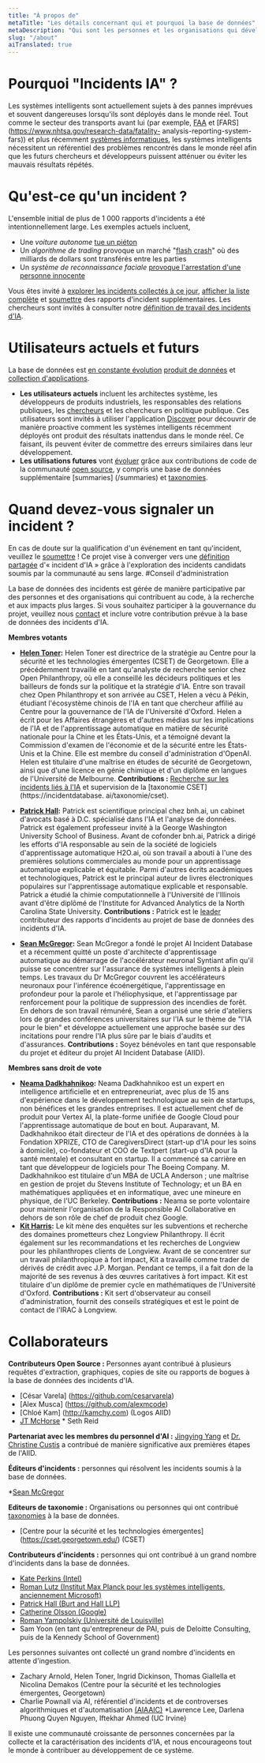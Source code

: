 ```yaml
---
title: "À propos de"
metaTitle: "Les détails concernant qui et pourquoi la base de données"
metaDescription: "Qui sont les personnes et les organisations qui développent l'AIID et pourquoi le développons-nous ?"
slug: "/about"
aiTranslated: true
---
```



# Pourquoi "Incidents IA" ?

Les systèmes intelligents sont actuellement sujets à des pannes imprévues et souvent dangereuses lorsqu'ils sont déployés dans le monde réel. Tout comme le secteur des transports avant lui (par exemple, [FAA](https://www.faa.gov/data_research/accident_incident/) et [FARS](https://www.nhtsa.gov/research-data/fatality- analysis-reporting-system-fars)) et plus récemment [systèmes informatiques](https://cve.mitre.org/cve/), les systèmes intelligents nécessitent un référentiel des problèmes rencontrés dans le monde réel afin que les futurs chercheurs et développeurs puissent atténuer ou éviter les mauvais résultats répétés.

# Qu'est-ce qu'un incident ?

L'ensemble initial de plus de 1 000 rapports d'incidents a été intentionnellement large. Les exemples actuels incluent,

* Une *voiture autonome* [tue un piéton](/cite/4)
* Un *algorithme de trading* provoque un marché "[flash crash](/cite/28)" où des milliards de dollars sont transférés entre les parties
* Un *système de reconnaissance faciale* [provoque l'arrestation d'une personne innocente](/cite/74)

Vous êtes invité à [explorer les incidents collectés à ce jour](/apps/discover), [afficher la liste complète](/summaries/incidents) et [soumettre](/apps/submit) des rapports d'incident supplémentaires. Les chercheurs sont invités à consulter notre [définition de travail des incidents d'IA](/research/1-criteria).
# Utilisateurs actuels et futurs

La base de données est [en constante évolution](/research/2-roadmap) [produit de données](/develop) et [collection d'applications](/apps).

* **Les utilisateurs actuels** incluent les architectes système, les développeurs de produits industriels, les responsables des relations publiques, les [chercheurs](/recherche) et les chercheurs en politique publique. Ces utilisateurs sont invités à utiliser l'application [Discover](/apps/discover) pour découvrir de manière proactive comment les systèmes intelligents récemment déployés ont produit des résultats inattendus dans le monde réel. Ce faisant, ils peuvent éviter de commettre des erreurs similaires dans leur développement.
* **Les utilisations futures** vont [évoluer](/research/2-roadmap) grâce aux contributions de code de la communauté [open source](https://github.com/PartnershipOnAI/aiid), y compris une base de données supplémentaire [summaries] (/summaries) et [taxonomies](/research/2-roadmap).

# Quand devez-vous signaler un incident ?

En cas de doute sur la qualification d'un événement en tant qu'incident, veuillez le [soumettre](/apps/submit) ! Ce projet vise à converger vers une [définition partagée](/research/1-criteria) d'« incident d'IA » grâce à l'exploration des incidents candidats soumis par la communauté au sens large.
#Conseil d'administration

La base de données des incidents est gérée de manière participative par des personnes et des organisations qui contribuent au code, à la recherche et aux impacts plus larges. Si vous souhaitez participer à la gouvernance du projet, veuillez nous [contact](/contact) et inclure votre contribution prévue à la base de données des incidents d'IA.

**Membres votants**

* **[Helen Toner](https://cset.georgetown.edu/staff/helen-toner/):** Helen Toner est directrice de la stratégie au Centre pour la sécurité et les technologies émergentes (CSET) de Georgetown. Elle a précédemment travaillé en tant qu'analyste de recherche senior chez Open Philanthropy, où elle a conseillé les décideurs politiques et les bailleurs de fonds sur la politique et la stratégie d'IA. Entre son travail chez Open Philanthropy et son arrivée au CSET, Helen a vécu à Pékin, étudiant l'écosystème chinois de l'IA en tant que chercheur affilié au Centre pour la gouvernance de l'IA de l'Université d'Oxford. Helen a écrit pour les Affaires étrangères et d'autres médias sur les implications de l'IA et de l'apprentissage automatique en matière de sécurité nationale pour la Chine et les États-Unis, et a témoigné devant la Commission d'examen de l'économie et de la sécurité entre les États-Unis et la Chine. Elle est membre du conseil d'administration d'OpenAI. Helen est titulaire d'une maîtrise en études de sécurité de Georgetown, ainsi que d'une licence en génie chimique et d'un diplôme en langues de l'Université de Melbourne.
**Contributions :** [Recherche sur les incidents liés à l'IA](https://cset.georgetown.edu/publication/ai-accidents-an-emerging-threat/) et supervision de la [taxonomie CSET](https://incidentdatabase. ai/taxonomie/cset).

* **[Patrick Hall](https://business.gwu.edu/johnston-patrick-hall):** Patrick est scientifique principal chez bnh.ai, un cabinet d'avocats basé à D.C. spécialisé dans l'IA et l'analyse de données. Patrick est également professeur invité à la George Washington University School of Business. Avant de cofonder bnh.ai, Patrick a dirigé les efforts d'IA responsable au sein de la société de logiciels d'apprentissage automatique H2O.ai, où son travail a abouti à l'une des premières solutions commerciales au monde pour un apprentissage automatique explicable et équitable. Parmi d'autres écrits académiques et technologiques, Patrick est le principal auteur de livres électroniques populaires sur l'apprentissage automatique explicable et responsable. Patrick a étudié la chimie computationnelle à l'Université de l'Illinois avant d'être diplômé de l'Institute for Advanced Analytics de la North Carolina State University.
**Contributions :** Patrick est le [leader](https://incidentdatabase.ai/summaries/leaderboard) contributeur des rapports d'incidents au projet de base de données des incidents d'IA.

* **[Sean McGregor](https://seanbmcgregor.com/):** Sean McGregor a fondé le projet AI Incident Database et a récemment quitté un poste d'architecte d'apprentissage automatique au démarrage de l'accélérateur neuronal Syntiant afin qu'il puisse se concentrer sur l'assurance de systèmes intelligents à plein temps. Les travaux du Dr McGregor couvrent les accélérateurs neuronaux pour l'inférence écoénergétique, l'apprentissage en profondeur pour la parole et l'héliophysique, et l'apprentissage par renforcement pour la politique de suppression des incendies de forêt. En dehors de son travail rémunéré, Sean a organisé une série d'ateliers lors de grandes conférences universitaires sur l'IA sur le thème de "l'IA pour le bien" et développe actuellement une approche basée sur des incitations pour rendre l'IA plus sûre par le biais d'audits et d'assurances. **Contributions :** Soyez bénévoles en tant que responsable du projet et éditeur du projet AI Incident Database (AIID).

**Membres sans droit de vote**

* **[Neama Dadkhahnikoo](https://www.linkedin.com/in/neama/):** Neama Dadkhahnikoo est un expert en intelligence artificielle et en entrepreneuriat, avec plus de 15 ans d'expérience dans le développement technologique au sein de startups, non bénéfices et les grandes entreprises. Il est actuellement chef de produit pour Vertex AI, la plate-forme unifiée de Google Cloud pour l'apprentissage automatique de bout en bout. Auparavant, M. Dadkhahnikoo était directeur de l'IA et des opérations de données à la Fondation XPRIZE, CTO de CaregiversDirect (start-up d'IA pour les soins à domicile), co-fondateur et COO de Textpert (start-up d'IA pour la santé mentale) et consultant en startup. Il a commencé sa carrière en tant que développeur de logiciels pour The Boeing Company. M. Dadkhahnikoo est titulaire d'un MBA de UCLA Anderson ; une maîtrise en gestion de projet du Stevens Institute of Technology; et un BA en mathématiques appliquées et en informatique, avec une mineure en physique, de l'UC Berkeley.
**Contributions :** Neama se porte volontaire pour maintenir l'organisation de la Responsible AI Collaborative en dehors de son rôle de chef de produit chez Google.
* **[Kit Harris](https://www.linkedin.com/in/kitharris/):** Le kit mène des enquêtes sur les subventions et recherche des domaines prometteurs chez Longview Philanthropy. Il écrit également sur les recommandations et les recherches de Longview pour les philanthropes clients de Longview. Avant de se concentrer sur un travail philanthropique à fort impact, Kit a travaillé comme trader de dérivés de crédit avec J.P. Morgan. Pendant ce temps, il a fait don de la majorité de ses revenus à des œuvres caritatives à fort impact. Kit est titulaire d'un diplôme de premier cycle en mathématiques de l'Université d'Oxford.
**Contributions :** Kit sert d'observateur au conseil d'administration, fournit des conseils stratégiques et est le point de contact de l'IRAC à Longview.

# Collaborateurs

**Contributeurs Open Source :** Personnes ayant contribué à plusieurs requêtes d'extraction, graphiques, copies de site ou rapports de bogues à la base de données des incidents d'IA.

* [César Varela] (https://github.com/cesarvarela)
* [Alex Musca] (https://github.com/alexmcode)
* [Chloé Kam] (http://kamchy.com) (Logos AIID)
* [JT McHorse](https://github.com/jt-mchorse)
* Seth Reid

**Partenariat avec les membres du personnel d'AI :**
[Jingying Yang](https://www.linkedin.com/in/jingyingyang/) et [Dr. Christine Custis](https://www.su.edu/symposium/business-symposium-speakers/christine-custis/) a contribué de manière significative aux premières étapes de l'AIID.

**Éditeurs d'incidents :** personnes qui résolvent les incidents soumis à la base de données.

*[Sean McGregor](https://seanbmcgregor.com/)

**Editeurs de taxonomie :** Organisations ou personnes qui ont contribué [taxonomies](https://incidentdatabase.ai/taxonomies) à la base de données.

* [Centre pour la sécurité et les technologies émergentes] (https://cset.georgetown.edu/) (CSET)

**Contributeurs d'incidents :** personnes qui ont contribué à un grand nombre d'incidents dans la base de données.

* [Kate Perkins (Intel)](/apps/discover?display=details&lang=en&page=1&submitters=Kate%20Perkins)
* [Roman Lutz (Institut Max Planck pour les systèmes intelligents, anciennement Microsoft)](/apps/discover?display=details&lang=en&page=1&submitters=Roman%20Lutz)
* [Patrick Hall (Burt and Hall LLP)](/apps/discover?display=details&lang=en&page=1&submitters=Patrick%20Hall%20%28BNH.ai%29)
* [Catherine Olsson (Google)](/apps/discover?display=details&lang=fr&page=1&submitters=Catherine%20Olsson)
* [Roman Yampolskiy (Université de Louisville)](/apps/discover?display=details&lang=en&page=1&submitters=Roman%20Yampolskiy)
* Sam Yoon (en tant qu'entrepreneur de PAI, puis de Deloitte Consulting, puis de la Kennedy School of Government)

Les personnes suivantes ont collecté un grand nombre d'incidents en attente d'ingestion.

* Zachary Arnold, Helen Toner, Ingrid Dickinson, Thomas Giallella et Nicolina Demakos (Centre pour la sécurité et les technologies émergentes, Georgetown)
* Charlie Pownall via AI, référentiel d'incidents et de controverses algorithmiques et d'automatisation [(AIAAIC)](https://www.aiaaic.org/)
*Lawrence Lee, Darlena Phuong Quyen Nguyen, Iftekhar Ahmed (UC Irvine)

Il existe une communauté croissante de personnes concernées par la collecte et la caractérisation des incidents d'IA, et nous encourageons tout le monde à contribuer au développement de ce système.

<Leaderboards />
<br />

<Sponsors />